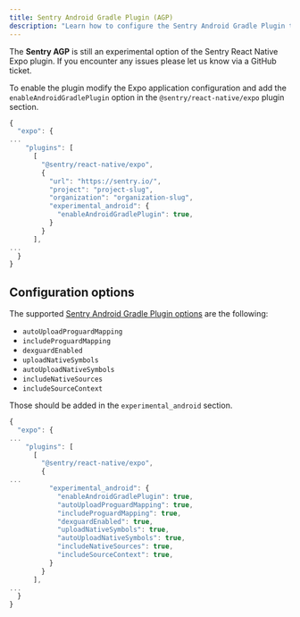```yaml
---
title: Sentry Android Gradle Plugin (AGP)
description: "Learn how to configure the Sentry Android Gradle Plugin to automatically upload source maps and debug symbols for your Expo project."
---
```


<Alert>

The **Sentry AGP** is still an experimental option of the Sentry React Native Expo plugin. If you encounter any issues please let us know via a GitHub ticket.

</Alert>

To enable the plugin modify the Expo application configuration and add the `enableAndroidGradlePlugin` option in the `@sentry/react-native/expo` plugin section.

```javascript {tabTitle:app.json/app.config.json}
{
  "expo": {
...
    "plugins": [
      [
        "@sentry/react-native/expo",
        {
          "url": "https://sentry.io/",
          "project": "project-slug",
          "organization": "organization-slug",
          "experimental_android": {
            "enableAndroidGradlePlugin": true,
          }
        }
      ],
...
  }
}
```

## Configuration options

The supported [Sentry Android Gradle Plugin options](/platforms/android/configuration/gradle/) are the following:
- `autoUploadProguardMapping`
- `includeProguardMapping`
- `dexguardEnabled`
- `uploadNativeSymbols`
- `autoUploadNativeSymbols`
- `includeNativeSources`
- `includeSourceContext`


Those should be added in the `experimental_android` section.

```javascript {tabTitle:app.json/app.config.json}
{
  "expo": {
...
    "plugins": [
      [
        "@sentry/react-native/expo",
        {
...
          "experimental_android": {
            "enableAndroidGradlePlugin": true,
            "autoUploadProguardMapping": true,
            "includeProguardMapping": true,
            "dexguardEnabled": true,
            "uploadNativeSymbols": true,
            "autoUploadNativeSymbols": true,
            "includeNativeSources": true,
            "includeSourceContext": true,
          }
        }
      ],
...
  }
}
```
